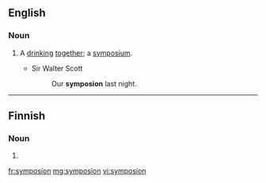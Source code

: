 ==English==

===Noun===
{{en-noun|?}}

# {{label|en|obsolete}} A [[drink]]ing [[together]]; a [[symposium]].
#* Sir Walter Scott
#*: Our '''symposion''' last night.

{{Webster 1913}}

----

==Finnish==

===Noun===
{{head|fi|noun form}}

# {{fi-form of|case=genitive|pl=singular|symposio}}

[[fr:symposion]]
[[mg:symposion]]
[[vi:symposion]]